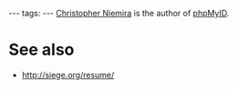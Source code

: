 ---
tags:
---
[[Christopher Niemira]] is the author of [[phpMyID]].

= See also =

* http://siege.org/resume/
